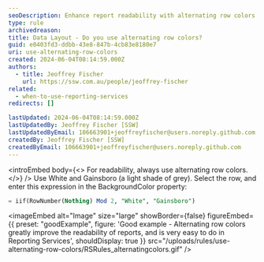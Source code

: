```yaml
---
seoDescription: Enhance report readability with alternating row colors using White and Gainsboro.
type: rule
archivedreason:
title: Data Layout - Do you use alternating row colors?
guid: e0403fd3-ddbb-43e8-847b-4cb83e8180e7
uri: use-alternating-row-colors
created: 2024-06-04T08:14:59.000Z
authors:
  - title: Jeoffrey Fischer
    url: https://ssw.com.au/people/jeoffrey-fischer
related:
  - when-to-use-reporting-services
redirects: []

lastUpdated: 2024-06-04T08:14:59.000Z
lastUpdatedBy: Jeoffrey Fischer [SSW]
lastUpdatedByEmail: 106663901+jeoffreyfischer@users.noreply.github.com
createdBy: Jeoffrey Fischer [SSW]
createdByEmail: 106663901+jeoffreyfischer@users.noreply.github.com
---
```


<introEmbed
  body={<>
For readability, always use alternating row colors.
  </>}
/>
Use White and Gainsboro (a light shade of grey). Select the row, and enter this expression in the BackgroundColor property:

```sql
= iif(RowNumber(Nothing) Mod 2, "White", "Gainsboro")
```

<imageEmbed
  alt="Image"
  size="large"
  showBorder={false}
  figureEmbed={{
    preset: "goodExample",
    figure: 'Good example - Alternating row colors greatly improve the readability of reports, and is very easy to do in Reporting Services',
    shouldDisplay: true
  }}
  src="/uploads/rules/use-alternating-row-colors/RSRules_alternatingcolors.gif"
/>
